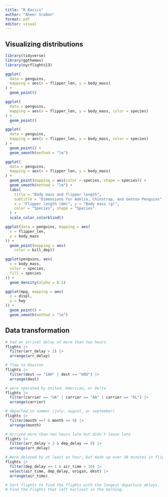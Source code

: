 ```yaml
---
title: "R Basics"
author: "Aheer Srabon"
format: pdf
editor: visual
---
```


## Visualizing distributions

```r
library(tidyverse)
library(ggthemes)
library(nycflights13)
```

```r
ggplot(
  data = penguins,
  mapping = aes(x = flipper_len, y = body_mass)
) +
  geom_point()
```

```r
ggplot(
  data = penguins,
  mapping = aes(x = flipper_len, y = body_mass, color = species)
) +
  geom_point()
```

```r
ggplot(
  data = penguins,
  mapping = aes(x = flipper_len, y = body_mass, color = species)
) +
  geom_point() +
  geom_smooth(method = "lm")
```

```r
ggplot(
  data = penguins,
  mapping = aes(x = flipper_len, y = body_mass)
) +
  geom_point(mapping = aes(color = species, shape = species)) +
  geom_smooth(method = "lm") +
  labs(
    title = "Body mass and flipper length",
    subtitle = "Dimensions for Adelie, Chinstrap, and Gentoo Penguins",
    x = "Flipper length (mm)", y = "Body mass (g)",
    color = "Species", shape = "Species"
  ) +
  scale_color_colorblind()
```

```r
ggplot(data = penguins, mapping = aes(
  x = flipper_len,
  y = body_mass
)) +
  geom_point(mapping = aes(
    color = bill_dep))
```

```r
ggplot(penguins, aes(
  x = body_mass,
  color = species,
  fill = species
)) +
  geom_density(alpha = 0.3)
```

```r
ggplot(mpg, mapping = aes(
  x = displ,
  y = hwy
)) +
  geom_point() +
  geom_smooth(method = "lm")
```

## Data transformation

```r
# had an arrival delay of more than two hours
flights |>
  filter(arr_delay > 2) |>
  arrange(arr_delay)
```

```r
# flew to Houston
flights |>
  filter(dest == "IAH" | dest == "HOU") |>
  arrange(dest)
```

```r
# were operated by United, American, or Delta
flights |>
  filter(carrier == "UA" | carrier == "AA" | carrier == "DL") |>
  arrange(carrier)
```

```r
# departed in summar (july, august, or september)
flights |>
  filter(month >=7 & month <= 9) |>
  arrange(month)
```

```r
# Arrived more than two hours late but didn’t leave late
flights |>
  filter(arr_delay > 2 & dep_delay == 0) |>
  arrange(arr_delay)
```

```r
# Were delayed by at least an hour, but made up over 30 minutes in flight
flights |>
  filter(dep_delay >= 1 & air_time > 30) |>
  select(air_time, dep_delay, origin, dest) |>
  arrange(air_time)
```

```r
# Sort flights to find the flights with the longest departure delays.
# Find the flights that left earliest in the morning.
```
